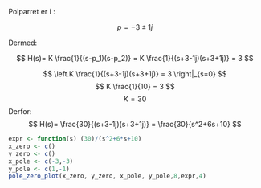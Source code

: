 Polparret er i :

$$
p = -3 \pm 1j
$$

Dermed:

$$
H(s)= K \frac{1}{(s-p_1)(s-p_2)} = K \frac{1}{(s+3-1j)(s+3+1j)} = 3
$$

$$
\left.K \frac{1}{(s+3-1j)(s+3+1j)} = 3 \right|_{s=0}
$$
$$
K \frac{1}{10} = 3
$$
$$
K = 30
$$
Derfor: 
$$
H(s)= \frac{30}{(s+3-1j)(s+3+1j)} = \frac{30}{s^2+6s+10}
$$


```r
expr <- function(s) (30)/(s^2+6*s+10)
x_zero <- c()
y_zero <- c()
x_pole <- c(-3,-3)
y_pole <- c(1,-1)
pole_zero_plot(x_zero, y_zero, x_pole, y_pole,8,expr,4)

```
